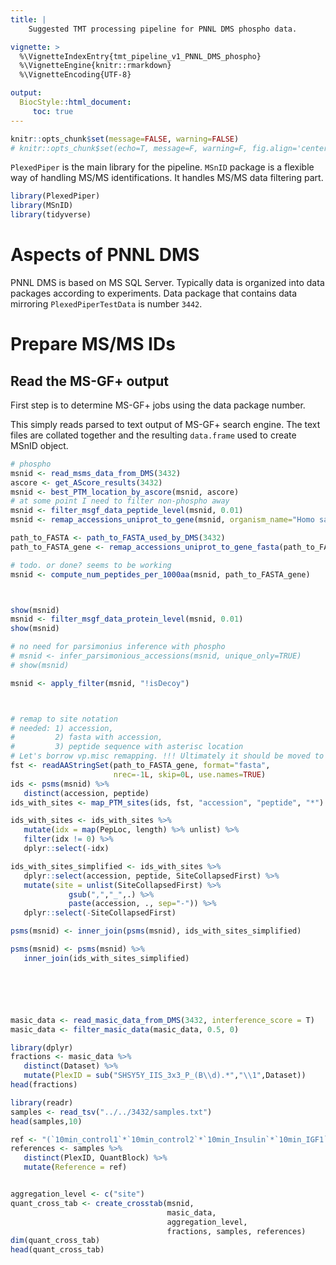 ```yaml
---
title: |
    Suggested TMT processing pipeline for PNNL DMS phospho data.

vignette: >
  %\VignetteIndexEntry{tmt_pipeline_v1_PNNL_DMS_phospho}
  %\VignetteEngine{knitr::rmarkdown}
  %\VignetteEncoding{UTF-8}

output:
  BiocStyle::html_document:
     toc: true
---
```



```r
knitr::opts_chunk$set(message=FALSE, warning=FALSE)
# knitr::opts_chunk$set(echo=T, message=F, warning=F, fig.align='center', out.width='10cm')
```


`PlexedPiper` is the main library for the pipeline. `MSnID` package is a 
flexible way of handling MS/MS identifications. It handles MS/MS data
filtering part.

```r
library(PlexedPiper)
library(MSnID)
library(tidyverse)
```


# Aspects of PNNL DMS

PNNL DMS is based on MS SQL Server. Typically data is organized into data packages according to experiments. Data package that contains data mirroring `PlexedPiperTestData` is number `3442`.

# Prepare MS/MS IDs

## Read the MS-GF+ output

First step is to determine MS-GF+ jobs using the data package number.


This simply reads parsed to text output of MS-GF+ search engine. The text files
are collated together and the resulting `data.frame` used to create MSnID object.
```r
# phospho
msnid <- read_msms_data_from_DMS(3432)
ascore <- get_AScore_results(3432)
msnid <- best_PTM_location_by_ascore(msnid, ascore)
# at some point I need to filter non-phospho away
msnid <- filter_msgf_data_peptide_level(msnid, 0.01)
msnid <- remap_accessions_uniprot_to_gene(msnid, organism_name="Homo sapiens")

path_to_FASTA <- path_to_FASTA_used_by_DMS(3432)
path_to_FASTA_gene <- remap_accessions_uniprot_to_gene_fasta(path_to_FASTA)

# todo. or done? seems to be working
msnid <- compute_num_peptides_per_1000aa(msnid, path_to_FASTA_gene)



show(msnid)
msnid <- filter_msgf_data_protein_level(msnid, 0.01)
show(msnid)

# no need for parsimonius inference with phospho
# msnid <- infer_parsimonious_accessions(msnid, unique_only=TRUE)
# show(msnid)

msnid <- apply_filter(msnid, "!isDecoy")



# remap to site notation
# needed: 1) accession, 
#         2) fasta with accession, 
#         3) peptide sequence with asterisc location
# Let's borrow vp.misc remapping. !!! Ultimately it should be moved to MSnID
fst <- readAAStringSet(path_to_FASTA_gene, format="fasta", 
                       nrec=-1L, skip=0L, use.names=TRUE)
ids <- psms(msnid) %>%
   distinct(accession, peptide)
ids_with_sites <- map_PTM_sites(ids, fst, "accession", "peptide", "*")

ids_with_sites <- ids_with_sites %>%
   mutate(idx = map(PepLoc, length) %>% unlist) %>%
   filter(idx != 0) %>%
   dplyr::select(-idx)

ids_with_sites_simplified <- ids_with_sites %>%
   dplyr::select(accession, peptide, SiteCollapsedFirst) %>%
   mutate(site = unlist(SiteCollapsedFirst) %>%
             gsub(",","_",.) %>%
             paste(accession, ., sep="-")) %>%
   dplyr::select(-SiteCollapsedFirst)

psms(msnid) <- inner_join(psms(msnid), ids_with_sites_simplified)

psms(msnid) <- psms(msnid) %>%
   inner_join(ids_with_sites_simplified)






masic_data <- read_masic_data_from_DMS(3432, interference_score = T)
masic_data <- filter_masic_data(masic_data, 0.5, 0)

library(dplyr)
fractions <- masic_data %>%
   distinct(Dataset) %>%
   mutate(PlexID = sub("SHSY5Y_IIS_3x3_P_(B\\d).*","\\1",Dataset))
head(fractions)

library(readr)
samples <- read_tsv("../../3432/samples.txt")
head(samples,10)

ref <- "(`10min_control1`*`10min_control2`*`10min_Insulin`*`10min_IGF1`*`10min_IGF2`*`60min_control1`*`60min_control2`*`60min_Insulin`*`60min_IGF1`*`60min_IGF2`)^(1/10)"
references <- samples %>%
   distinct(PlexID, QuantBlock) %>%
   mutate(Reference = ref)


aggregation_level <- c("site")
quant_cross_tab <- create_crosstab(msnid, 
                                   masic_data, 
                                   aggregation_level, 
                                   fractions, samples, references)
dim(quant_cross_tab)
head(quant_cross_tab)



```





